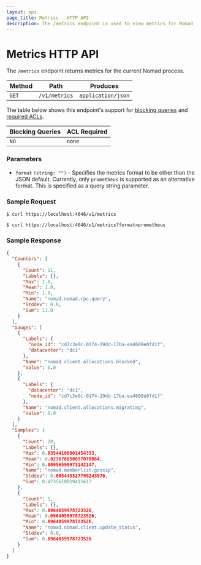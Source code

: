 ```yaml
---
layout: api
page_title: Metrics - HTTP API
description: The /metrics endpoint is used to view metrics for Nomad
---
```


# Metrics HTTP API

The `/metrics` endpoint returns metrics for the current Nomad process.

| Method | Path          | Produces           |
| ------ | ------------- | ------------------ |
| `GET`  | `/v1/metrics` | `application/json` |

The table below shows this endpoint's support for
[blocking queries](/nomad/api-docs#blocking-queries) and
[required ACLs](/nomad/api-docs#acls).

| Blocking Queries | ACL Required |
| ---------------- | ------------ |
| `NO`             | `none`       |

### Parameters

- `format` `(string: "")` - Specifies the metrics format to be other than the
  JSON default. Currently, only `prometheus` is supported as an alternative
  format. This is specified as a query string parameter.

### Sample Request

```shell-session
$ curl https://localhost:4646/v1/metrics
```

```shell-session
$ curl https://localhost:4646/v1/metrics?format=prometheus
```

### Sample Response

```json
{
  "Counters": [
    {
      "Count": 11,
      "Labels": {},
      "Max": 1.0,
      "Mean": 1.0,
      "Min": 1.0,
      "Name": "nomad.nomad.rpc.query",
      "Stddev": 0.0,
      "Sum": 11.0
    }
  ],
  "Gauges": [
    {
      "Labels": {
        "node_id": "cd7c3e0c-0174-29dd-17ba-ea4609e0fd1f",
        "datacenter": "dc1"
      },
      "Name": "nomad.client.allocations.blocked",
      "Value": 0.0
    },
    {
      "Labels": {
        "datacenter": "dc1",
        "node_id": "cd7c3e0c-0174-29dd-17ba-ea4609e0fd1f"
      },
      "Name": "nomad.client.allocations.migrating",
      "Value": 0.0
    }
  ],
  "Samples": [
    {
      "Count": 20,
      "Labels": {},
      "Max": 0.03544100001454353,
      "Mean": 0.023678050097078084,
      "Min": 0.00956599973142147,
      "Name": "nomad.memberlist.gossip",
      "Stddev": 0.005445327799243976,
      "Sum": 0.4735610019415617
    },
    {
      "Count": 1,
      "Labels": {},
      "Max": 0.0964059978723526,
      "Mean": 0.0964059978723526,
      "Min": 0.0964059978723526,
      "Name": "nomad.nomad.client.update_status",
      "Stddev": 0.0,
      "Sum": 0.0964059978723526
    }
  ]
}
```
